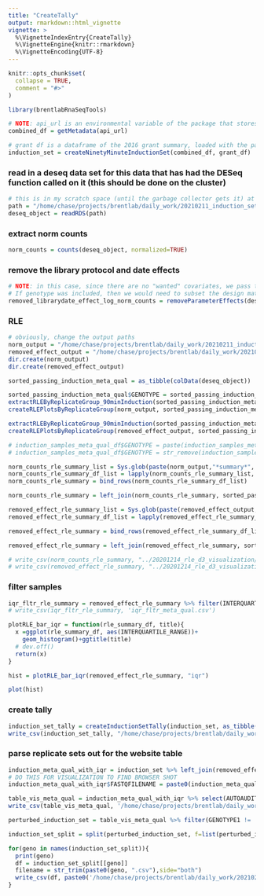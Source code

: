 ```yaml
---
title: "CreateTally"
output: rmarkdown::html_vignette
vignette: >
  %\VignetteIndexEntry{CreateTally}
  %\VignetteEngine{knitr::rmarkdown}
  %\VignetteEncoding{UTF-8}
---
```


```r
knitr::opts_chunk$set(
  collapse = TRUE,
  comment = "#>"
)
```

```r
library(brentlabRnaSeqTools)
```

```r
# NOTE: api_url is an environmental variable of the package that stores the current url to the crypto database api
combined_df = getMetadata(api_url)
```

```r
# grant df is a dataframe of the 2016 grant summary, loaded with the package
induction_set = createNinetyMinuteInductionSet(combined_df, grant_df)
```
### read in a deseq data set for this data that has had the DESeq function called on it (this should be done on the cluster)
```r
# this is in my scratch space (until the garbage collector gets it) at /scratch/mblab/chasem/rnaseq_pipeline/experiments/database_90_min_update. Feel free to rsync or scp it.
path = "/home/chase/projects/brentlab/daily_work/20210211_induction_set_tally_with_database/database_pulled_libraryptocol_librarydate_20210227.rds"
deseq_object = readRDS(path)
```
### extract norm counts
```r
norm_counts = counts(deseq_object, normalized=TRUE)
```
### remove the library protocol and date effects
```r
# NOTE: in this case, since there are no "wanted" covariates, we pass the entire design matrix (library protocol + librarydate).
# If genotype was included, then we would need to subset the design matrix to just the nuisance variable columns
removed_librarydate_effect_log_norm_counts = removeParameterEffects(deseq_object, design(deseq_object))
```
### RLE
```r
# obviously, change the output paths
norm_output = "/home/chase/projects/brentlab/daily_work/20210211_induction_set_tally_with_database/rle/norm_counts_rle"
removed_effect_output = "/home/chase/projects/brentlab/daily_work/20210211_induction_set_tally_with_database/rle/librarydate_effect_removed"
dir.create(norm_output)
dir.create(removed_effect_output)

sorted_passing_induction_meta_qual = as_tibble(colData(deseq_object))
```

```r
sorted_passing_induction_meta_qual$GENOTYPE = sorted_passing_induction_meta_qual$GENOTYPE1
extractRLEByReplicateGroup_90minInduction(sorted_passing_induction_meta_qual, norm_counts, norm_output, protocol_selector = FALSE, already_logged_flag = FALSE)
createRLEPlotsByReplicateGroup(norm_output, sorted_passing_induction_meta_qual)
```

```r
extractRLEByReplicateGroup_90minInduction(sorted_passing_induction_meta_qual, removed_librarydate_effect_log_norm_counts, removed_effect_output, protocol_selector = FALSE, already_logged_flag = TRUE)
createRLEPlotsByReplicateGroup(removed_effect_output, sorted_passing_induction_meta_qual)
```

```r

# induction_samples_meta_qual_df$GENOTYPE = paste(induction_samples_meta_qual_df$GENOTYPE1,induction_samples_meta_qual_df$GENOTYPE2, sep="." )
# induction_samples_meta_qual_df$GENOTYPE = str_remove(induction_samples_meta_qual_df$GENOTYPE, "\\.NA$")

norm_counts_rle_summary_list = Sys.glob(paste(norm_output,"*summary*", sep="/"))
norm_counts_rle_summary_df_list = lapply(norm_counts_rle_summary_list, read_csv)
norm_counts_rle_summary = bind_rows(norm_counts_rle_summary_df_list)

norm_counts_rle_summary = left_join(norm_counts_rle_summary, sorted_passing_induction_meta_qual, on="FASTQFILENAME")

removed_effect_rle_summary_list = Sys.glob(paste(removed_effect_output,"*summary*", sep="/"))
removed_effect_rle_summary_df_list = lapply(removed_effect_rle_summary_list, read_csv)

removed_effect_rle_summary = bind_rows(removed_effect_rle_summary_df_list)

removed_effect_rle_summary = left_join(removed_effect_rle_summary, sorted_passing_induction_meta_qual, on="FASTQFILENAME")

# write_csv(norm_counts_rle_summary, "../20201214_rle_d3_visualization/vis/data/norm_counts_rle_summary_20210121.csv")
# write_csv(removed_effect_rle_summary, "../20201214_rle_d3_visualization/vis/data/librarydate_effect_removed_counts_rle_summary_20210121.csv")

```
### filter samples
```r
iqr_fltr_rle_summary = removed_effect_rle_summary %>% filter(INTERQUARTILE_RANGE<.6125)
# write_csv(iqr_fltr_rle_summary, 'iqr_fltr_meta_qual.csv')
```

```r
plotRLE_bar_iqr = function(rle_summary_df, title){
  x =ggplot(rle_summary_df, aes(INTERQUARTILE_RANGE))+
    geom_histogram()+ggtitle(title)
  # dev.off()
  return(x)
}

hist = plotRLE_bar_iqr(removed_effect_rle_summary, "iqr")

plot(hist)
```

### create tally
```r
induction_set_tally = createInductionSetTally(induction_set, as_tibble(colData(deseq_object)), iqr_fltr_rle_summary, grant_df)
write_csv(induction_set_tally, "/home/chase/projects/brentlab/daily_work/20210211_induction_set_tally_with_database/induction_experiment_table/data/genotype_tally.csv")
```
### parse replicate sets out for the website table
```r
induction_meta_qual_with_iqr = induction_set %>% left_join(removed_effect_rle_summary %>% select(FASTQFILENAME, INTERQUARTILE_RANGE, ABS_SAMPLE_DEVIATION_MEDIAN))
# DO THIS FOR VISUALIZATION TO FIND BROWSER SHOT
induction_meta_qual_with_iqr$FASTQFILENAME = paste0(induction_meta_qual_with_iqr$FASTQFILENAME, '.fastq.gz')

table_vis_meta_qual = induction_meta_qual_with_iqr %>% select(AUTOAUDIT, AUTOSTATUSDECOMP, MANUALAUDIT, MANUALSTATUS, FASTQFILENAME, RUNNUMBER, LIBRARYDATE, GENOTYPE1, STRAIN, PROTEINCODINGTOTAL, NOTALIGNEDTOTALPERCENT, INTERQUARTILE_RANGE, ABS_SAMPLE_DEVIATION_MEDIAN, GENOTYPE1COVERAGE, GENOTYPE1LOG2CPM, NATCOVERAGE, NATLOG2CPM, G418COVERAGE, G418LOG2CPM)
write_csv(table_vis_meta_qual, '/home/chase/projects/brentlab/daily_work/20210211_induction_set_tally_with_database/induction_experiment_table/data/sample_detail_meta_qual_.csv')
```

```r
perturbed_induction_set = table_vis_meta_qual %>% filter(GENOTYPE1 != 'CNAG_00000')

induction_set_split = split(perturbed_induction_set, f=list(perturbed_induction_set$GENOTYPE1))
```

```r
for(geno in names(induction_set_split)){
  print(geno)
  df = induction_set_split[[geno]]
  filename = str_trim(paste0(geno, ".csv"),side="both")
  write_csv(df, paste0('/home/chase/projects/brentlab/daily_work/20210211_induction_set_tally_with_database/induction_experiment_table/data/split_by_genotype/', filename))
}
```










